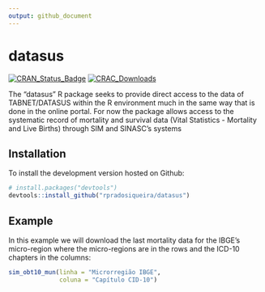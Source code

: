 ```yaml
---
output: github_document
---
```


<!-- README.md is generated from README.Rmd. Please edit that file -->
# datasus

[![CRAN_Status_Badge](http://www.r-pkg.org/badges/version/datasus)](http://cran.r-project.org/package=datasus)
[![CRAC_Downloads](http://cranlogs.r-pkg.org/badges/grand-total/datasus)](http://cran.rstudio.com/web/packages/datasus/index.html)

The "datasus" R package seeks to provide direct access to the data of TABNET/DATASUS 
within the R environment much in the same way that is done in the online portal. For now
the package allows access to the systematic record of mortality and survival data 
(Vital Statistics - Mortality and Live Births) through SIM and SINASC's systems

## Installation

To install the development version hosted on Github:

```r
# install.packages("devtools")
devtools::install_github("rpradosiqueira/datasus")
```

## Example

In this example we will download the last mortality data for the IBGE's micro-region where the micro-regions are in the rows and the ICD-10 chapters in the columns:

```r
sim_obt10_mun(linha = "Microrregião IBGE",
              coluna = "Capítulo CID-10")

```
